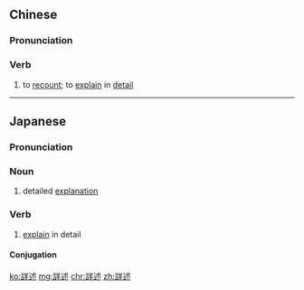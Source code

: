 {{also|详述}}
==Chinese==
{{zh-forms|s=详述}}

===Pronunciation===
{{zh-pron
|m=xiángshù
|c=coeng4 seot6
|cat=v
}}

===Verb===
{{zh-verb}}

# to [[recount]]; to [[explain]] in [[detail]]

----

==Japanese==
{{ja-kanjitab|しょう|じゅつ|yomi=on}}

===Pronunciation===
{{ja-pron|しょうじゅつ|y=on}}

===Noun===
{{ja-noun|しょうじゅつ}}

# detailed [[explanation]]

===Verb===
{{ja-verb-suru|tr=trans|しょうじゅつ}}

# [[explain]] in detail

====Conjugation====
{{ja-suru|しょうじゅつ}}

[[ko:詳述]]
[[mg:詳述]]
[[chr:詳述]]
[[zh:詳述]]